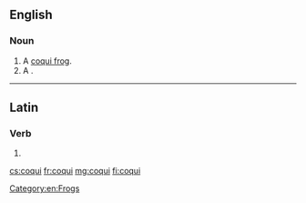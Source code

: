 ==English==
{{wikipedia}}

===Noun===
{{en-noun}}

# A [[coqui frog]].
# A {{vern|coqui francolin}}. 

[[Category:en:Frogs]]

----

==Latin==

===Verb===
{{la-verb-form|coquī}}

# {{inflection of|coquō||pres|pasv|inf|lang=la}}

[[cs:coqui]]
[[fr:coqui]]
[[mg:coqui]]
[[fi:coqui]]